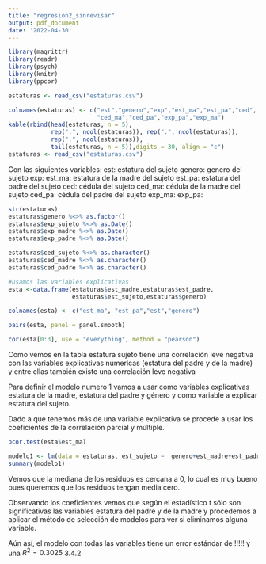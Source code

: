 ---
title: "regresion2_sinrevisar"
output: pdf_document
date: '2022-04-30'
---
<!-- en portada e introducción dejar claro que lo que se busca es 
 explicar la estatura del sujeto con las variables explicativas que ya 
 sabemos-->


```{r}
library(magrittr)
library(readr)
library(psych)
library(knitr)
library(ppcor)
```

<!-- disminuir nombre de las columnas para que no se transpongan -->

```{r}
estaturas <- read_csv("estaturas.csv")

colnames(estaturas) <- c("est","genero","exp","est_ma","est_pa","ced",
                         "ced_ma","ced_pa","exp_pa","exp_ma")
kable(rbind(head(estaturas, n = 5),
            rep(".", ncol(estaturas)), rep(".", ncol(estaturas)),
            rep(".", ncol(estaturas)),
            tail(estaturas, n = 5)),digits = 30, align = "c")
estaturas <- read_csv("estaturas.csv")

```

Con las siguientes variables: \newline
est: estatura del sujeto \newline
genero: genero del sujeto \newline
exp:                       \newline     
est_ma: estatura de la madre del sujeto \newline
est_pa: estatura del padre del sujeto \newline
ced: cédula del sujeto \newline
ced_ma: cédula  de la madre del sujeto \newline
ced_pa: cédula del padre del sujeto \newline
exp_ma:                             \newline
exp_pa:                             \newline

```{r}
str(estaturas)
estaturas$genero %<>% as.factor()
estaturas$exp_sujeto %<>% as.Date()
estaturas$exp_madre %<>% as.Date() 
estaturas$exp_padre %<>% as.Date() 

estaturas$ced_sujeto %<>% as.character()
estaturas$ced_madre %<>% as.character()
estaturas$ced_padre %<>% as.character()
```

```{r}
#usamos las variables explicativas
esta <-data.frame(estaturas$est_madre,estaturas$est_padre,
                  estaturas$est_sujeto,estaturas$genero)

colnames(esta) <- c("est_ma", "est_pa","est","genero")

pairs(esta, panel = panel.smooth)
```
```{r}
cor(esta[0:3], use = "everything", method = "pearson")
```


Como vemos en la tabla estatura sujeto tiene una correlación leve negativa con las variables explicativas numericas (estatura del padre y de la madre) y entre ellas también existe una correlación leve negativa 

Para definir el modelo numero 1 vamos a usar como variables explicativas estatura de la madre, estatura del padre y género y como variable a explicar estatura del sujeto.

Dado a que tenemos más de una variable explicativa se procede a usar los coeficientes de la correlación parcial y múltiple.

```{r}
pcor.test(esta$est_ma)
```



```{r}
modelo1 <- lm(data = estaturas, est_sujeto ~  genero+est_madre+est_padre)
summary(modelo1)
```
Vemos que la mediana de los residuos es cercana a 0, lo cual es muy bueno pues queremos que los residuos tengan media cero.

Observando los coeficientes vemos que según el estadístico t sólo son significativas las variables estatura del padre y de la madre <!-- confirmar --> y procedemos a aplicar el método de selección de modelos para ver si eliminamos alguna variable.

Aún así, el modelo con todas las variables tiene un error estándar de !!!!! y una $R^2 = 0.3025$ 3.4.2


